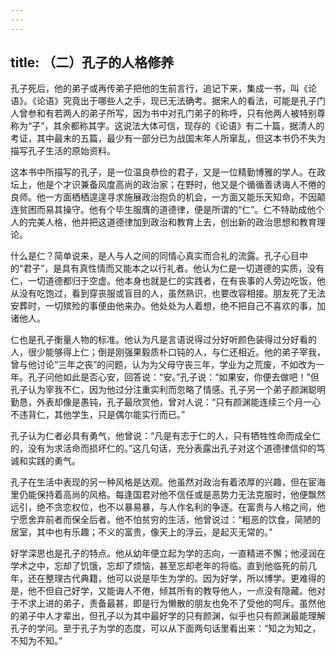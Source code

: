 ```yaml
---
---
---
```

title: （二）孔子的人格修养
---



孔子死后，他的弟子或再传弟子把他的生前言行，追记下来，集成一书，叫《论语》。《论语》究竟出于哪些人之手，现已无法确考。据宋人的看法，可能是孔子门人曾参和有若两人的弟子所写，因为书中对孔门弟子的称呼，只有他两人被特别尊称为“子”，其余都称其字。这说法大体可信，现存的《论语》有二十篇，据清人的考证，其中最末的五篇，最少有一部分已为战国末年人所窜乱，但这本书仍不失为描写孔子生活的原始资料。

这本书中所描写的孔子，是一位温良恭俭的君子，又是一位精勤博雅的学人。在政坛上，他是个才识兼备风度高尚的政治家；在野时，他又是个循循善诱诲人不倦的良师。他一方面栖栖遑遑寻求施展政治抱负的机会，一方面又能乐天知命，不因颠连贫困而易其操守。他有个毕生服膺的道德律，便是所谓的“仁”。仁不特助成他个人的完美人格，他并把这道德律加到政治和教育上去，创出新的政治思想和教育理论。

什么是仁？简单说来，是人与人之间的同情心真实而合礼的流露。孔子心目中的“君子”，是具有真性情而又能本之以行礼者。他认为仁是一切道德的实质，没有仁，一切道德都归于空虚。他本身也就是仁的实践者，在有丧事的人旁边吃饭，他从没有吃饱过，看到穿丧服或盲目的人，虽然熟识，也要改容相接。朋友死了无法安葬时，一切殡殓的事便由他来办。他处处为人着想，绝不把自己不喜欢的事，加诸他人。

仁也是孔子衡量人物的标准。他认为凡是言语说得过分好听颜色装得过分好看的人，很少能够得上仁；倒是刚强果毅质朴口钝的人，与仁还相近。他的弟子宰我，曾与他讨论“三年之丧”的问题，认为为父母守丧三年，学业为之荒废，不如改为一年。孔子问他如此是否心安，回答说：“安。”孔子说：“如果安，你便去做吧！”但孔子认为宰我不仁，因为他过分注重实利而忽略了情感。孔子另一个弟子颜渊聪明勤恳，外表却像是愚钝，孔子最欣赏他，曾对人说：“只有颜渊能连续三个月一心不违背仁，其他学生，只是偶尔能实行而已。”

孔子认为仁者必具有勇气，他曾说：“凡是有志于仁的人，只有牺牲性命而成全仁的，没有为求活命而损坏仁的。”这几句话，充分表露出孔子对这个道德律信仰的笃诚和实践的勇气。

孔子在生活中表现的另一种风格是达观。他虽然对政治有着浓厚的兴趣，但在宦海里仍能保持着高尚的风格。每逢国君对他不信任或是恶势力无法克服时，他便飘然远引，绝不贪恋权位，也不以暴易暴，与人作名利的争逐。在富贵与人格之间，他宁愿舍弃前者而保全后者。他不怕贫穷的生活，他曾说过：“粗恶的饮食，简陋的居室，其中也有乐趣；不义的富贵，像天上的浮云，是起灭无常的。”

好学深思也是孔子的特点。他从幼年便立起为学的志向，一直精进不懈；他浸润在学术之中，忘却了饥饿，忘却了烦恼，甚至忘却老年的将临。直到他临死的前几年，还在整理古代典籍，他可以说是毕生为学的。因为好学，所以博学。更难得的是，他不但自己好学，又能诲人不倦，倾其所有的教导他人，一点没有隐藏。他对于不求上进的弟子，责备最甚，即是行为懒散的朋友也免不了受他的呵斥。虽然他的弟子中人才辈出，但孔子以为其中最好学的只有颜渊，似乎也只有颜渊最能理解孔子的学问。至于孔子为学的态度，可以从下面两句话里看出来：“知之为知之，不知为不知。”